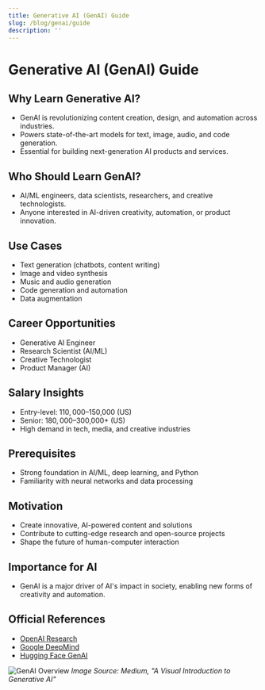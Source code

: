```yaml
---
title: Generative AI (GenAI) Guide
slug: /blog/genai/guide
description: ''
---
```

# Generative AI (GenAI) Guide

## Why Learn Generative AI?
- GenAI is revolutionizing content creation, design, and automation across industries.
- Powers state-of-the-art models for text, image, audio, and code generation.
- Essential for building next-generation AI products and services.

## Who Should Learn GenAI?
- AI/ML engineers, data scientists, researchers, and creative technologists.
- Anyone interested in AI-driven creativity, automation, or product innovation.

## Use Cases
- Text generation (chatbots, content writing)
- Image and video synthesis
- Music and audio generation
- Code generation and automation
- Data augmentation

## Career Opportunities
- Generative AI Engineer
- Research Scientist (AI/ML)
- Creative Technologist
- Product Manager (AI)

## Salary Insights
- Entry-level: $110,000–$150,000 (US)
- Senior: $180,000–$300,000+ (US)
- High demand in tech, media, and creative industries

## Prerequisites
- Strong foundation in AI/ML, deep learning, and Python
- Familiarity with neural networks and data processing

## Motivation
- Create innovative, AI-powered content and solutions
- Contribute to cutting-edge research and open-source projects
- Shape the future of human-computer interaction

## Importance for AI
- GenAI is a major driver of AI's impact in society, enabling new forms of creativity and automation.

## Official References
- [OpenAI Research](https://openai.com/research)
- [Google DeepMind](https://deepmind.google/)
- [Hugging Face GenAI](https://huggingface.co/collections/generative-ai)

![GenAI Overview](https://miro.medium.com/v2/resize:fit:1400/format:webp/1*6QwQvQw1QwQwQwQwQwQwQw.png)
*Image Source: Medium, "A Visual Introduction to Generative AI"*
